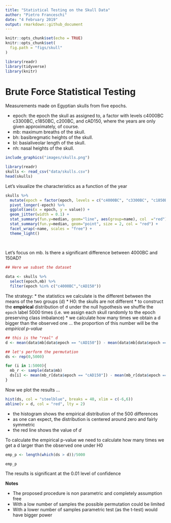 ```yaml
---
title: "Statistical Testing on the Skull Data"
author: "Pietro Franceschi"
date: "4 February 2019"
output: rmarkdown::github_document
---
```



```r
knitr::opts_chunk$set(echo = TRUE)
knitr::opts_chunk$set(
  fig.path = "figs/skull"
)
```


```r
library(readr)
library(tidyverse)
library(knitr)
```

# Brute Force Statistical Testing 

Measurements made on Egyptian skulls from five epochs.

* epoch: the epoch the skull as assigned to, a factor with levels c4000BC c3300BC, c1850BC, c200BC, and cAD150, where the years are only given approximately, of course.
* mb:  maximum breaths of the skull.
* bh: basibregmatic heights of the skull.
* bl: basialiveolar length of the skull.
* nh: nasal heights of the skull.

```r
include_graphics("images/skulls.png")
```



```r
library(readr)
skulls <- read_csv("data/skulls.csv")
head(skulls)
```


Let's visualize the characteristics as a function of the year

```r
skulls %>% 
  mutate(epoch = factor(epoch, levels = c("c4000BC", "c3300BC", "c1850BC","c200BC","cAD150"))) %>% 
  pivot_longer(-epoch) %>% 
  ggplot(aes(x = epoch, y = value)) + 
  geom_jitter(width = 0.1) +
  stat_summary(fun.y=median, geom="line", aes(group=name), col  ="red")  + 
  stat_summary(fun.y=median, geom="point", size = 2, col = "red") +  
  facet_wrap(~name, scales = "free") +
  theme_light()
  
  
```


Let's focus on mb. Is there a significant difference between 4000BC and 150AD?

```r
## Here we subset the dataset

data <- skulls %>% 
  select(epoch,mb) %>% 
  filter(epoch %in% c("c4000BC","cAD150"))
```


The strategy:
* the statistics we calculate is the different between the means of the two groups (d)
* H0: the skulls are not different 
* to construct the **empirical** distribution of d under the null hypothesis we shuffle the `epoch` label 5000 times (i.e. we assign each skull randomly to the epoch preserving class imbalance)
* we calculate how many times we obtain a d bigger than the observed one ... the proportion of this number will be the _empirical p-value_


```r
## this is the "real" d
d <- mean(data$mb[data$epoch == "cAD150"]) - mean(data$mb[data$epoch == "c4000BC"])

## let's perform the permutation
ds <- rep(0,5000)

for (i in 1:5000){
  mb_r <- sample(data$mb)
  ds[i] <- mean(mb_r[data$epoch == "cAD150"]) - mean(mb_r[data$epoch == "c4000BC"])
}

```


Now we plot the results ...

```r
hist(ds, col = "steelblue", breaks = 40, xlim = c(-6,6))
abline(v = d, col = "red", lty = 2)
```

* the histogram shows the empirical distribution of the 500 differences
* as one can expect, the distribution is centered around zero and fairly symmetric
* the red line shows the value of _d_

To calculate the empirical p-value we need to calculate how many times we get a d larger than the observed one under H0

```r
emp_p <- length(which(ds > d))/5000

emp_p
```


The results is significant at the 0.01 level of confidence

**Notes**

* The proposed procedure is non parametric and completely assumption free
* With a low number of samples the possible permutation could be limited
* With a lower number of samples parametric test (as the t-test) would have bigger power






















